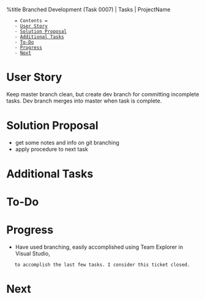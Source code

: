%title Branched Development (Task 0007) | Tasks | ProjectName

    = Contents =
    - [[#User Story|User Story]]
    - [[#Solution Proposal|Solution Proposal]]
    - [[#Additional Tasks|Additional Tasks]]
    - [[#To-Do|To-Do]]
    - [[#Progress|Progress]]
    - [[#Next|Next]]

= User Story =
Keep master branch clean, but create dev branch for committing incomplete tasks.
Dev branch merges into master when task is complete.
= Solution Proposal =
* get some notes and info on git branching
* apply procedure to next task
= Additional Tasks =
= To-Do =
= Progress =
* Have used branching, easily accomplished using Team Explorer in Visual Studio,
    to accomplish the last few tasks. I consider this ticket closed.
= Next =

